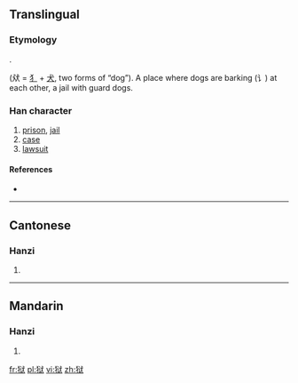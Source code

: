 {{also|獄}}
==Translingual==
{{Hani-forms|狱|[[獄]]}}

===Etymology===
{{Han simp|獄|f=言|t=讠}}.

{{Han compound|㹜|t1=two dogs|讠|t2=words|ls=ic}} (㹜 = [[犭]] + [[犬]], two forms of “dog”). A place where dogs are barking (讠) at each other, a jail with guard dogs.

===Han character===
{{Han char|rn=94|rad=犬|as=06|sn=9|four=|canj=大竹戈女大 (KHIVK)}}

# [[prison]], [[jail]]
# [[case]]
# [[lawsuit]]

====References====
* {{Han ref|kx=0711.101|hdz=21346.070|uh=72F1|ud=29425}}

----

==Cantonese==

===Hanzi===
{{yue-hanzi|jyut=|y=yuk6|tra=獄}}

# {{defn|lang=yue|sort=犬06}}

----

==Mandarin==

===Hanzi===
{{cmn-hanzi|tra=獄|pin=[[yù]] ([[yu4]])|wg=yü<sup>4</sup>}}

# {{defn|lang=cmn|sort=犬06}}

[[fr:狱]]
[[pl:狱]]
[[vi:狱]]
[[zh:狱]]